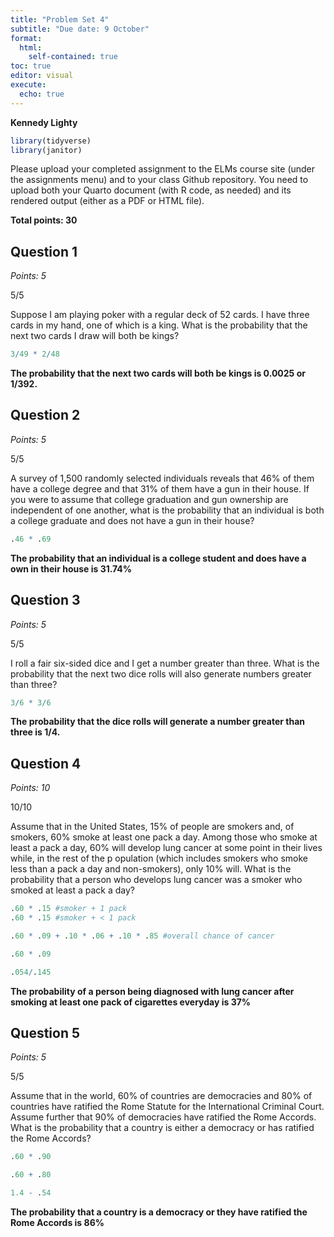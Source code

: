 ```yaml
---
title: "Problem Set 4"
subtitle: "Due date: 9 October"
format: 
  html:
    self-contained: true
toc: true
editor: visual
execute: 
  echo: true
---
```


**Kennedy Lighty**

```r
library(tidyverse)
library(janitor)
```

Please upload your completed assignment to the ELMs course site (under the assignments menu) and to your class Github repository. You need to upload both your Quarto document (with R code, as needed) and its rendered output (either as a PDF or HTML file).

**Total points: 30**

## Question 1

*Points: 5*

::: callout-note
5/5
:::

Suppose I am playing poker with a regular deck of 52 cards. I have three cards in my hand, one of which is a king. What is the probability that the next two cards I draw will both be kings?

```r
3/49 * 2/48
```

**The probability that the next two cards will both be kings is 0.0025 or 1/392.**

## Question 2

*Points: 5*

::: callout-note
5/5
:::

A survey of 1,500 randomly selected individuals reveals that 46% of them have a college degree and that 31% of them have a gun in their house. If you were to assume that college graduation and gun ownership are independent of one another, what is the probability that an individual is both a college graduate and does not have a gun in their house?

```r
.46 * .69
```

**The probability that an individual is a college student and does have a own in their house is 31.74%**

## Question 3

*Points: 5*

::: callout-note
5/5
:::

I roll a fair six-sided dice and I get a number greater than three. What is the probability that the next two dice rolls will also generate numbers greater than three?

```r
3/6 * 3/6
```

**The probability that the dice rolls will generate a number greater than three is 1/4.**

## Question 4

*Points: 10*

::: callout-note
10/10
:::

Assume that in the United States, 15% of people are smokers and, of smokers, 60% smoke at least one pack a day. Among those who smoke at least a pack a day, 60% will develop lung cancer at some point in their lives while, in the rest of the p opulation (which includes smokers who smoke less than a pack a day and non-smokers), only 10% will. What is the probability that a person who develops lung cancer was a smoker who smoked at least a pack a day?

```r
.60 * .15 #smoker + 1 pack 
.60 * .15 #smoker + < 1 pack

.60 * .09 + .10 * .06 + .10 * .85 #overall chance of cancer 

.60 * .09 

.054/.145
```

**The probability of a person being diagnosed with lung cancer after smoking at least one pack of cigarettes everyday is 37%**

## Question 5

*Points: 5*

::: callout-note
5/5
:::

Assume that in the world, 60% of countries are democracies and 80% of countries have ratified the Rome Statute for the International Criminal Court. Assume further that 90% of democracies have ratified the Rome Accords. What is the probability that a country is either a democracy or has ratified the Rome Accords?

```r
.60 * .90 

.60 + .80 

1.4 - .54
```

**The probability that a country is a democracy or they have ratified the Rome Accords is 86%**

